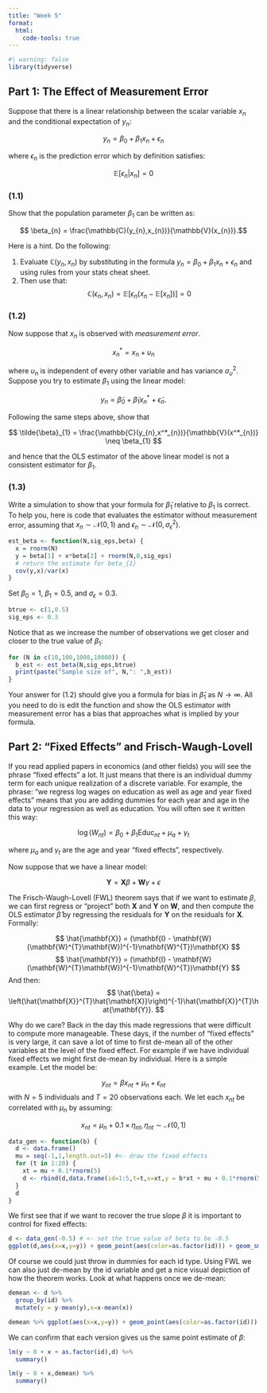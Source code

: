 ```yaml
---
title: "Week 5"
format:
  html:
    code-tools: true
---
```


```r
#| warning: false
library(tidyverse)
```


## Part 1: The Effect of Measurement Error

Suppose that there is a linear relationship between the scalar variable $x_{n}$ and the conditional expectation of $y_{n}$:

$$ y_{n} = \beta_{0} + \beta_{1}x_{n} + \epsilon_{n}$$

where $\epsilon_{n}$ is the prediction error which by definition satisfies:

$$ \mathbb{E}[\epsilon_{n}|x_{n}] = 0 $$

### (1.1)

Show that the population parameter $\beta_{1}$ can be written as:

$$ \beta_{n} = \frac{\mathbb{C}(y_{n},x_{n})}{\mathbb{V}(x_{n})}.$$

Here is a hint. Do the following:

 (1) Evaluate $\mathbb{C}(y_{n},x_{n})$ by substituting in the formula $y_{n} = \beta_{0} + \beta_{1}x_{n} + \epsilon_{n}$ and using rules from your stats cheat sheet.
 (2) Then use that:
    $$ \mathbb{C}(\epsilon_{n},x_{n}) = \mathbb{E}[\epsilon_{n}(x_{n} - \mathbb{E}[x_{n}])] = 0 $$

### (1.2)

Now suppose that $x_{n}$ is observed with *measurement error*.

$$ x^*_{n} = x_{n} + \upsilon_{n} $$

where $\upsilon_{n}$ is independent of every other variable and has variance $\sigma^2_{\upsilon}$. Suppose you try to estimate $\beta_{1}$ using the linear model:

$$ y_{n} = \tilde{\beta}_{0} + \tilde{\beta}_{1}x^*_{n} + \tilde{\epsilon}_{n}.$$

Following the same steps above, show that 

$$ \tilde{\beta}_{1} = \frac{\mathbb{C}(y_{n},x^*_{n})}{\mathbb{V}(x^*_{n})} \neq \beta_{1} $$

and hence that the OLS estimator of the above linear model is not a consistent estimator for $\beta_{1}$.

### (1.3)

Write a simulation to show that your formula for $\tilde{\beta}_{1}$ relative to $\beta_{1}$ is correct. To help you, here is code that evaluates the estimator without measurement error, assuming that $x_{n}\sim\mathcal{N}(0,1)$ and $\epsilon_{n}\sim\mathcal{N}(0,\sigma^2_{\epsilon})$.

```r
est_beta <- function(N,sig_eps,beta) {
  x = rnorm(N)
  y = beta[1] + x*beta[2] + rnorm(N,0,sig_eps)
  # return the estimate for beta_{1}
  cov(y,x)/var(x)
}
```

Set $\beta_{0} = 1$, $\beta_{1}=0.5$, and $\sigma_\epsilon=0.3$.
```r
btrue <- c(1,0.5)
sig_eps <- 0.3
```

Notice that as we increase the number of observations we get closer and closer to the true value of $\beta_{1}$:

```r

for (N in c(10,100,1000,10000)) {
  b_est <- est_beta(N,sig_eps,btrue)
  print(paste("Sample size of", N,": ",b_est))
}

```

Your answer for (1.2) should give you a formula for bias in $\hat{\beta}_{1}$ as $N\rightarrow\infty$. All you need to do is edit the function and show the OLS estimator *with* measurement error has a bias that approaches what is implied by your formula.


## Part 2: "Fixed Effects" and Frisch-Waugh-Lovell

If you read applied papers in economics (and other fields) you will see the phrase "fixed effects" a lot. It just means that there is an individual dummy term for each unique realization of a discrete variable. For example, the phrase: "we regress log wages on education as well as age and year fixed effects" means that you are adding dummies for each year and age in the data to your regression as well as education. You will often see it written this way:

$$ \log(W_{nt}) = \beta_{0} + \beta_{1}\text{Educ}_{nt} + \mu_{a} + \gamma_{t} $$

where $\mu_{a}$ and $\gamma_{t}$ are the age and year "fixed effects", respectively.

Now suppose that we have a linear model:

$$ \mathbf{Y} = \mathbf{X}\beta + \mathbf{W}\gamma + \epsilon$$

The Frisch-Waugh-Lovell (FWL) theorem says that if we want to estimate $\beta$, we can first regress or "project" both $\mathbf{X}$ and $\mathbf{Y}$ on $\mathbf{W}$, and then compute the OLS estimator $\hat{\beta}$ by regressing the residuals for $\mathbf{Y}$ on the residuals for $\mathbf{X}$. Formally:

$$ \hat{\mathbf{X}} = (\mathbf{I} - \mathbf{W}(\mathbf{W}^{T}\mathbf{W})^{-1}\mathbf{W}^{T})\mathbf{X} $$
$$ \hat{\mathbf{Y}} = (\mathbf{I} - \mathbf{W}(\mathbf{W}^{T}\mathbf{W})^{-1}\mathbf{W}^{T})\mathbf{Y} $$
And then:
$$ \hat{\beta} = \left(\hat{\mathbf{X}}^{T}\hat{\mathbf{X}}\right)^{-1}\hat{\mathbf{X}}^{T}\hat{\mathbf{Y}}. $$

Why do we care? Back in the day this made regressions that were difficult to compute more manageable. These days, if the number of "fixed effects" is very large, it can save a lot of time to first de-mean all of the other variables at the level of the fixed effect. For example if we have individual fixed effects we might first de-mean by individual. Here is a simple example. Let the model be:

$$ y_{nt} = \beta x_{nt} + \mu_{n} + \epsilon_{nt} $$
with $N=5$ individuals and $T=20$ observations each. We let each $x_{nt}$ be correlated with $\mu_{n}$ by assuming:

$$ x_{nt} = \mu_{n} + 0.1\times\eta_{nt}, \eta_{nt}\sim\mathcal{N}(0,1) $$

```r
data_gen <- function(b) {
  d <- data.frame()
  mu = seq(-1,1,length.out=5) #<- draw the fixed effects
  for (t in 1:20) {
    xt = mu + 0.1*rnorm(5)
    d <- rbind(d,data.frame(id=1:5,t=t,x=xt,y = b*xt + mu + 0.1*rnorm(5)))
  }
  d
}
```

We first see that if we want to recover the true slope $\beta$ it is important to control for fixed effects:

```r
d <- data_gen(-0.5) # <- set the true value of beta to be -0.5
ggplot(d,aes(x=x,y=y)) + geom_point(aes(color=as.factor(id))) + geom_smooth(method="lm",se=FALSE)
```

Of course we could just throw in dummies for each id type. Using FWL we can also just de-mean by the id variable and get a nice visual depiction of how the theorem works. Look at what happens once we de-mean:

```r
demean <- d %>%
  group_by(id) %>%
  mutate(y = y-mean(y),x=x-mean(x))

demean %>% ggplot(aes(x=x,y=y)) + geom_point(aes(color=as.factor(id))) + geom_smooth(method=lm,se=FALSE)
```

We can confirm that each version gives us the same point estimate of $\beta$:

```r
lm(y ~ 0 + x + as.factor(id),d) %>%
  summary()

lm(y ~ 0 + x,demean) %>%
  summary()

```